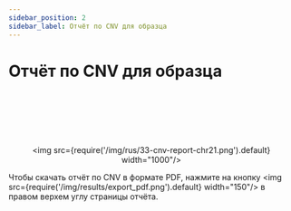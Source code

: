 ```yaml
---
sidebar_position: 2
sidebar_label: Отчёт по CNV для образца
---
```


# Отчёт по CNV для образца


<CNVReportLocation location="образца" /><br></br>

<br></br><p align="center">
<img src={require('/img/rus/33-cnv-report-chr21.png').default} width="1000"/>
</p>


<SampleCNVReport />

Чтобы скачать отчёт по CNV в формате PDF,
нажмите на кнопку <img src={require('/img/results/export_pdf.png').default} width="150"/> в
правом верхем углу страницы отчёта.
